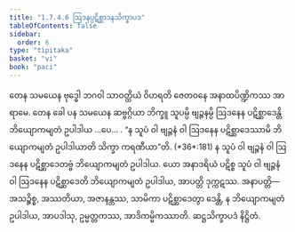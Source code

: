 ```yaml
---
title: "1.7.4.6 ဩဒနပ္ပဋိစ္ဆာဒနသိက္ခာပဒ"
tableOfContents: false
sidebar:
  order: 6
type: "tipitaka"
basket: "vi"
book: "paci"
---
```



<DynamicBreadcrumb />

<Division number="611" book="paci" e="ch" v="2" p="252">

<Paragraph number="1860" book="paci">
တေန သမယေန ဗုဒ္ဓေါ ဘဂဝါ သာဝတ္ထိယံ ဝိဟရတိ ဇေတဝနေ အနာထပိဏ္ဍိကဿ အာရာမေ. တေန ခေါ ပန သမယေန ဆဗ္ဗဂ္ဂိယာ ဘိက္ခူ သူပမ္ပိ ဗျဉ္ဇနမ္ပိ ဩဒနေန ပဋိစ္ဆာဒေန္တိ ဘိယျောကမျတံ ဥပါဒါယ …ပေ… .
</Paragraph>

<Paragraph number="1861" book="paci">
<Emphasis>“န သူပံ ဝါ ဗျဉ္ဇနံ ဝါ ဩဒနေန ပဋိစ္ဆာဒေဿာမိ ဘိယျောကမျတံ ဥပါဒါယာတိ သိက္ခာ ကရဏီယာ”</Emphasis>တိ. (*36*:<Emphasis>181</Emphasis>)
</Paragraph>

<Paragraph number="1862" book="paci">
န သူပံ ဝါ ဗျဉ္ဇနံ ဝါ ဩဒနေန ပဋိစ္ဆာဒေတဗ္ဗံ ဘိယျောကမျတံ ဥပါဒါယ. ယော အနာဒရိယံ ပဋိစ္စ သူပံ ဝါ ဗျဉ္ဇနံ ဝါ ဩဒနေန ပဋိစ္ဆာဒေတိ ဘိယျောကမျတံ ဥပါဒါယ, အာပတ္တိ ဒုက္ကဋဿ.
</Paragraph>

<Paragraph number="1863" book="paci">
အနာပတ္တိ— အသဉ္စိစ္စ, အဿတိယာ, အဇာနန္တဿ, သာမိကာ ပဋိစ္ဆာဒေတွာ ဒေန္တိ, န ဘိယျောကမျတံ ဥပါဒါယ, အာပဒါသု, ဥမ္မတ္တကဿ, အာဒိကမ္မိကဿာတိ.

</Paragraph>
</Division>

<Paragraph number="1864" type="center" book="paci">
ဆဋ္ဌသိက္ခာပဒံ နိဋ္ဌိတံ.
</Paragraph>